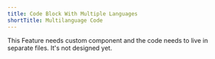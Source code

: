 ```yaml
---
title: Code Block With Multiple Languages
shortTitle: Multilanguage Code
---
```


This Feature needs custom component and the code needs to live in separate files.
It's not designed yet.
